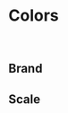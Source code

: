 
<Meta title="Theme/Colors" />

# Colors

<br />

## Brand

<ColorPalette>
  <ColorItem
    title="Primary"
    subtitle=""
    colors={{
      main: '#1833FF',
      dark: '#000F80',
      light: '#808EFF',
      highlight: '#E5E8FF',
      bgLight: '#F5F6FF'
    }}
  />
  <ColorItem
    title="Primary"
    subtitle=""
    colors={{
      main: '#1833FF',
      dark: '#000F80',
      light: '#808EFF',
      highlight: '#E5E8FF',
      bgLight: '#F5F6FF'
    }}
  />
  <ColorItem
    title="Secondary Red"
    subtitle=""
    colors={{
      main: '#E5001B',
      dark: '#B20015',
      light: '#FF808E',
      highlight: '#FFE5E8',
      bgLight: '#FFF5F6'
    }}
  />
  <ColorItem
    title="Secondary Purple"
    subtitle=""
    colors={{
      main: '#5800E5',
      dark: '#4400B2',
      light: '#B080FF',
      highlight: '#EFE5FF',
      bgLight: '#F9F5FF'
    }}
  />
</ColorPalette>

## Scale

<ColorPalette>
  <ColorItem
    title="Grey"
    subtitle=""
    colors={{
      grey20: Colors.grey[20],
      grey40: Colors.grey[40],
      grey60: Colors.grey[60],
      grey80: Colors.grey[80],
      grey90: Colors.grey[90],
      grey96: Colors.grey[95],
      grey98: Colors.grey[98],
    }}
  />
</ColorPalette>
